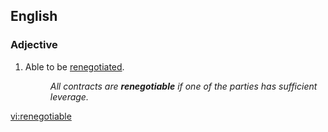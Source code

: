 ==English==

===Adjective===
{{en-adj}}

# Able to be [[renegotiate]]d.
#:''All contracts are '''renegotiable''' if one of the parties has sufficient leverage.''

[[vi:renegotiable]]